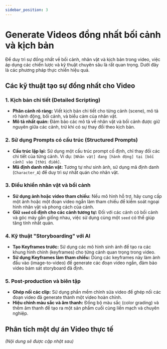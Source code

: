 ```yaml
---
sidebar_position: 3
---
```


# Generate Videos đồng nhất bối cảnh và kịch bản

Để duy trì sự đồng nhất về bối cảnh, nhân vật và kịch bản trong video, việc áp dụng các chiến lược và kỹ thuật chuyên sâu là rất quan trọng. Dưới đây là các phương pháp thực chiến hiệu quả.

## Các kỹ thuật tạo sự đồng nhất cho Video

### 1. Kịch bản chi tiết (Detailed Scripting)

- **Phân cảnh rõ ràng:** Viết kịch bản chi tiết cho từng cảnh (scene), mô tả rõ hành động, bối cảnh, và biểu cảm của nhân vật.
- **Mô tả nhất quán:** Đảm bảo các mô tả về nhân vật và bối cảnh được giữ nguyên giữa các cảnh, trừ khi có sự thay đổi theo kịch bản.

### 2. Sử dụng Prompts có cấu trúc (Structured Prompts)

- **Cấu trúc lặp lại:** Sử dụng một cấu trúc prompt cố định, chỉ thay đổi các chi tiết của từng cảnh. Ví dụ: `[Nhân vật] đang [hành động] tại [bối cảnh] vào [thời điểm]`.
- **Mã định danh nhân vật:** Tương tự như sinh ảnh, sử dụng mã định danh (`Character_A`) để duy trì sự nhất quán cho nhân vật.

### 3. Điều khiển nhân vật và bối cảnh

- **Sử dụng ảnh hoặc video tham chiếu:** Nếu mô hình hỗ trợ, hãy cung cấp một ảnh hoặc một đoạn video ngắn làm tham chiếu để kiểm soát ngoại hình nhân vật và phong cách của cảnh.
- **Giữ `seed` cố định cho các cảnh tương tự:** Đối với các cảnh có bối cảnh và góc máy gần giống nhau, việc sử dụng cùng một `seed` có thể giúp tăng tính nhất quán.

### 4. Kỹ thuật "Storyboarding" với AI

- **Tạo Keyframes trước:** Sử dụng các mô hình sinh ảnh để tạo ra các khung hình chính (keyframes) cho từng cảnh quan trọng trong video.
- **Sử dụng Keyframes làm tham chiếu:** Dùng các keyframes này làm ảnh đầu vào (image-to-video) để generate các đoạn video ngắn, đảm bảo video bám sát storyboard đã định.

### 5. Post-production và biên tập

- **Ghép nối các clip:** Sử dụng phần mềm chỉnh sửa video để ghép nối các đoạn video đã generate thành một video hoàn chỉnh.
- **Hiệu chỉnh màu sắc và âm thanh:** Đồng bộ màu sắc (color grading) và thêm âm thanh để tạo ra một sản phẩm cuối cùng liền mạch và chuyên nghiệp.

## Phân tích một dự án Video thực tế

_(Nội dung sẽ được cập nhật sau)_
